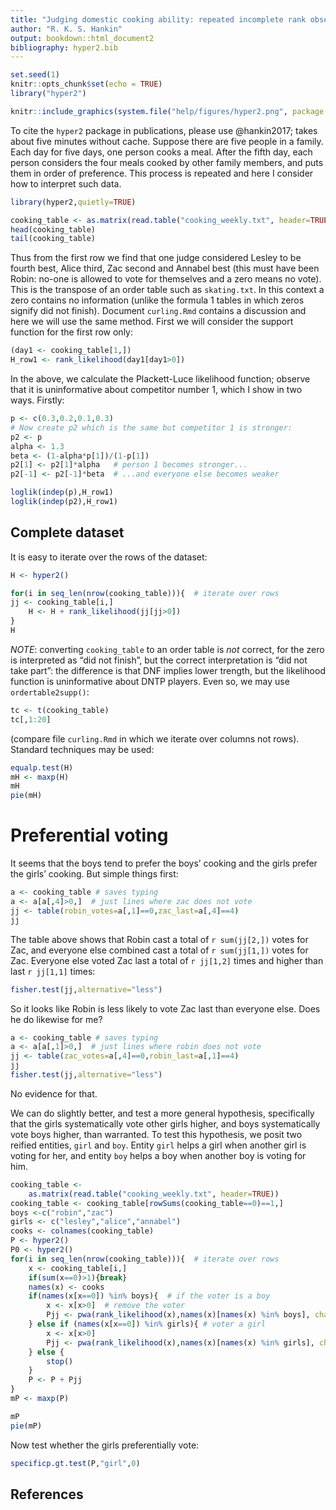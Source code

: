 ```yaml
---
title: "Judging domestic cooking ability: repeated incomplete rank observations"
author: "R. K. S. Hankin"
output: bookdown::html_document2
bibliography: hyper2.bib
---
```


```r
set.seed(1)
knitr::opts_chunk$set(echo = TRUE)
library("hyper2")
```

```r
knitr::include_graphics(system.file("help/figures/hyper2.png", package = "hyper2"))
```

To cite the `hyper2` package in publications, please use @hankin2017;
takes about five minutes without cache.  Suppose there are five people
in a family.  Each day for five days, one person cooks a meal.  After
the fifth day, each person considers the four meals cooked by other
family members, and puts them in order of preference.  This process is
repeated and here I consider how to interpret such data.

```r
library(hyper2,quietly=TRUE)
```


```r
cooking_table <- as.matrix(read.table("cooking_weekly.txt", header=TRUE))
head(cooking_table)
tail(cooking_table)
```
Thus from the first row we find that one judge considered Lesley to be
fourth best, Alice third, Zac second and Annabel best (this must have
been Robin: no-one is allowed to vote for themselves and a zero means
no vote).  This is the transpose of an order table such as
`skating.txt`.  In this context a zero contains no information (unlike
the formula 1 tables in which zeros signify did not finish).  Document
`curling.Rmd` contains a discussion and here we will use the same
method.  First we will consider the support function for the first row only:

```r
(day1 <- cooking_table[1,])
H_row1 <- rank_likelihood(day1[day1>0])
```
 
In the above, we calculate the Plackett-Luce likelihood function;
observe that it is uninformative about competitor number 1, which I
show in two ways.  Firstly:

```r
p <- c(0.3,0.2,0.1,0.3)
# Now create p2 which is the same but competitor 1 is stronger:
p2 <- p
alpha <- 1.3
beta <- (1-alpha*p[1])/(1-p[1])
p2[1] <- p2[1]*alpha   # person 1 becomes stronger...
p2[-1] <- p2[-1]*beta  # ...and everyone else becomes weaker

loglik(indep(p),H_row1)
loglik(indep(p2),H_row1)
```

## Complete dataset {-}

It is easy to iterate over the rows of the dataset:

```r
H <- hyper2()

for(i in seq_len(nrow(cooking_table))){  # iterate over rows
jj <- cooking_table[i,] 
    H <- H + rank_likelihood(jj[jj>0])
}
H
```


*NOTE*: converting `cooking_table` to an order table is _not_ correct,
for the zero is interpreted as "did not finish", but the correct
interpretation is "did not take part": the difference is that DNF
implies lower trength, but the likelihood function is uninformative
about DNTP players.  Even so, we may use `ordertable2supp()`:

```r
tc <- t(cooking_table)
tc[,1:20]
```

(compare file `curling.Rmd` in which we iterate over columns not rows).
Standard techniques may be used:


```r
equalp.test(H)
mH <- maxp(H)
mH
pie(mH)
```


# Preferential voting {-}


It seems that the boys tend to prefer the boys' cooking and the girls
prefer the girls' cooking.  But simple things first:

```r
a <- cooking_table # saves typing
a <- a[a[,4]>0,]  # just lines where zac does not vote
jj <- table(robin_votes=a[,1]==0,zac_last=a[,4]==4)
jj
```

The table above shows that Robin cast a total of `r sum(jj[2,])` votes
for Zac, and everyone else combined cast a total of `r sum(jj[1,])`
votes for Zac.  Everyone else voted Zac last a total of `r jj[1,2]`
times and higher than last `r jj[1,1]` times:

```r
fisher.test(jj,alternative="less")
```

So it looks like Robin is less likely to vote Zac last than everyone
else.  Does he do likewise for me?

```r
a <- cooking_table # saves typing
a <- a[a[,1]>0,]  # just lines where robin does not vote
jj <- table(zac_votes=a[,4]==0,robin_last=a[,1]==4)
jj
fisher.test(jj,alternative="less")
```

No evidence for that.

We can do slightly better, and test a more general hypothesis,
specifically that the girls systematically vote other girls higher,
and boys systematically vote boys higher, than warranted.  To test
this hypothesis, we posit two reified entities, `girl` and `boy`.
Entity `girl` helps a girl when another girl is voting for her, and
entity `boy` helps a boy when another boy is voting for him.

```r
cooking_table <-
	as.matrix(read.table("cooking_weekly.txt", header=TRUE))
cooking_table <- cooking_table[rowSums(cooking_table==0)==1,]
boys <-c("robin","zac")
girls <- c("lesley","alice","annabel")
cooks <- colnames(cooking_table)
P <- hyper2()
P0 <- hyper2()
for(i in seq_len(nrow(cooking_table))){  # iterate over rows
    x <- cooking_table[i,] 
	if(sum(x==0)>1){break}
    names(x) <- cooks
	if(names(x[x==0]) %in% boys){  # if the voter is a boy
		x <- x[x>0]  # remove the voter
		Pjj <- pwa(rank_likelihood(x),names(x)[names(x) %in% boys], chameleon="boy")
	} else if (names(x[x==0]) %in% girls){ # voter a girl
		x <- x[x>0]
		Pjj <- pwa(rank_likelihood(x),names(x)[names(x) %in% girls], chameleon="girl")
	} else {
		stop()
	}
    P <- P + Pjj
}
mP <- maxp(P)
```

```r
mP
pie(mP)
```


Now test whether the girls preferentially vote:

```r
specificp.gt.test(P,"girl",0)
```

## References {-}